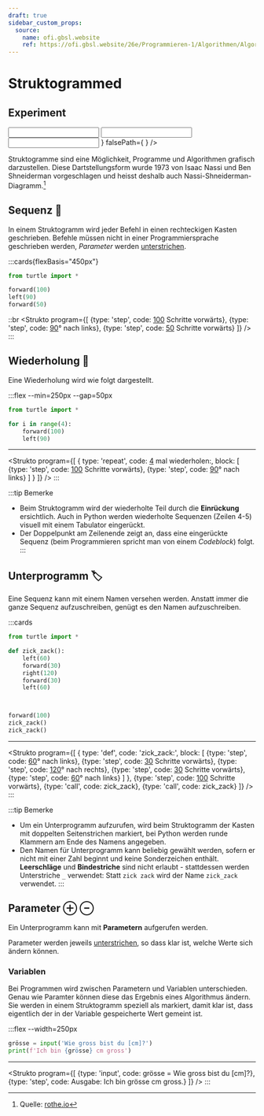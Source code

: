 ```yaml
---
draft: true
sidebar_custom_props:
  source:
    name: ofi.gbsl.website
    ref: https://ofi.gbsl.website/26e/Programmieren-1/Algorithmen/Algorithmus
---
```



# Struktogrammed

## Experiment

<Struktogramm align='flex-start'>
  <Instruction text="Ich gehe ins Bett" />
  <Instruction text="Schafe = 0" />
  <Loop condition="Solange ich wach bin...">
    <Instruction text="Schafe = Schafe + 1" />
  </Loop>
  <Output text="Ausgabe: 💤😴💤" />
</Struktogramm>

<Struktogramm>
  <Input text="Eingabe: a"/>
  <Input text="Eingabe: b"/>
  <Instruction text="c = a + b" />
  <Output text="Ausgabe: c" />
</Struktogramm>

<Struktogramm>
  <Input text="Eingabe: a" />
  <Conditional condition="Wenn a % 2 == 0" truePath={
    <Output text="Ausgabe: 'gerade'" />
  } falsePath={
    <Output text="Ausgabe: 'ungerade'" />
  } />
</Struktogramm>

Struktogramme sind eine Möglichkeit, Programme und Algorithmen grafisch darzustellen. Diese Dartstellungsform wurde 1973 von Isaac Nassi und Ben Shneiderman vorgeschlagen und heisst deshalb auch Nassi-Shneiderman-Diagramm.[^1]

## Sequenz 👣
In einem Struktogramm wird jeder Befehl in einen rechteckigen Kasten geschrieben. Befehle müssen nicht in einer Programmiersprache geschrieben werden, *Parameter* werden <u>unterstrichen</u>.

:::cards{flexBasis="450px"}
```py live_py slim
from turtle import *

forward(100)
left(90)
forward(50)
```
::br
<Strukto program={[
    {type: 'step', code: <span><u>100</u> Schritte vorwärts</span>},
    {type: 'step', code: <span><u>90</u>° nach links</span>},
    {type: 'step', code: <span><u>50</u> Schritte vorwärts</span>}
]} />
:::


## Wiederholung 🔁

Eine Wiederholung wird wie folgt dargestellt.

:::flex --min=250px --gap=50px
```py live_py slim
from turtle import *

for i in range(4):
    forward(100)
    left(90)
```
***
<Strukto program={[
    {
        type: 'repeat',
        code: <span><u>4</u> mal wiederholen:</span>,
        block: [
            {type: 'step', code: <span><u>100</u> Schritte vorwärts</span>},
            {type: 'step', code: <span><u>90</u>° nach links</span>}
        ]
    }
]} />
:::

:::tip Bemerke
- Beim Struktogramm wird der wiederholte Teil durch die **Einrückung** ersichtlich. Auch in Python werden wiederholte Sequenzen (Zeilen 4-5) visuell mit einem Tabulator eingerückt.
- Der Doppelpunkt am Zeilenende zeigt an, dass eine eingerückte Sequenz (beim Programmieren spricht man von einem *Codeblock*) folgt.
:::

## Unterprogramm 🏷
Eine Sequenz kann mit einem Namen versehen werden. Anstatt immer die ganze Sequenz aufzuschreiben, genügt es den Namen aufzuschreiben.

:::cards
```py live_py slim
from turtle import *

def zick_zack():
    left(60)
    forward(30)
    right(120)
    forward(30)
    left(60)



forward(100)
zick_zack()
zick_zack()
```
***
<Strukto program={[
    {
        type: 'def',
        code: 'zick_zack:',
        block: [
            {type: 'step', code: <span><u>60</u>° nach links</span>},
            {type: 'step', code: <span><u>30</u> Schritte vorwärts</span>},
            {type: 'step', code: <span><u>120</u>° nach rechts</span>},
            {type: 'step', code: <span><u>30</u> Schritte vorwärts</span>},
            {type: 'step', code: <span><u>60</u>° nach links</span>}
        ]
    },
    {type: 'step', code: <span><u>100</u> Schritte vorwärts</span>},
    {type: 'call', code: <span>zick_zack</span>},
    {type: 'call', code: <span>zick_zack</span>}
]} />
:::

:::tip Bemerke
- Um ein Unterprogramm aufzurufen, wird beim Struktogramm der Kasten mit doppelten Seitenstrichen markiert, bei Python werden runde Klammern am Ende des Namens angegeben.
- Den Namen für Unterprogramm kann beliebig gewählt werden, sofern er nicht mit einer Zahl beginnt und keine Sonderzeichen enthält. **Leerschläge** und **Bindestriche** sind nicht erlaubt - stattdessen werden Unterstriche `_` verwendet: Statt `zick zack` wird der Name `zick_zack` verwendet.
:::

## Parameter ⊕ ⊖

Ein Unterprogramm kann mit **Parametern** aufgerufen werden.

Parameter werden jeweils <u>unterstrichen</u>, so dass klar ist, welche Werte sich ändern können.

### Variablen
Bei Programmen wird zwischen Parametern und Variablen unterschieden. Genau wie Paramter können diese das Ergebnis eines Algorithmus ändern. Sie werden in einem Struktogramm speziell als markiert, damit klar ist, dass eigentlich der in der Variable gespeicherte Wert gemeint ist.

:::flex --width=250px
```py live_py slim
grösse = input('Wie gross bist du [cm]?')
print(f'Ich bin {grösse} cm gross')
```
***
<Strukto program={[
    {type: 'input', code: <span><span className="var">grösse</span> = Wie gross bist du [cm]?</span>},
    {type: 'step', code: <span>Ausgabe: Ich bin <span className="var">grösse</span> cm gross.</span>}
]} />
:::

[^1]: Quelle: [rothe.io](https://rothe.io/?b=prog1&p=905106)
